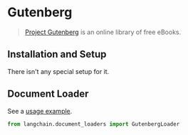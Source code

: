 # Gutenberg

>[Project Gutenberg](https://www.gutenberg.org/about/) is an online library of free eBooks.

## Installation and Setup

There isn't any special setup for it.

## Document Loader

See a [usage example](/docs/modules/data_connection/document_loaders/integrations/gutenberg.html).

```python
from langchain.document_loaders import GutenbergLoader
```
